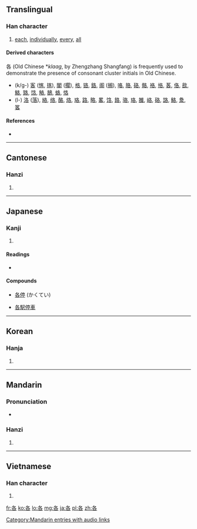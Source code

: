 ==Translingual==

===Han character===
{{Han char|rn=30|rad=口|as=03|sn=6|four=2760<sub>4</sub>|canj=竹水口 (HER)}}

# [[each]], [[individually]], [[every]], [[all]]

====Derived characters====
{{rfc-header|Derived characters|lang=mul}}
<!-- somewhat sorted by Japanese readings -->
各 (Old Chinese *''klaag'', by Zhengzhang Shangfang) is frequently used to demonstrate the presence of consonant cluster initials in Old Chinese.
*(k/g-) [[客]] ([[愘]], [[揢]]), [[閣]] ([[擱]]), [[格]], [[铬]], [[鉻]], [[阁]] ([[搁]]), [[咯]], [[胳]], [[硌]], [[骼]], [[袼]], [[挌]], [[茖]], [[佫]], [[敋]], [[鮥]], [[臵]], [[饹]], [[觡]], [[鵅]], [[蛒]], [[恪]]
*(l-) [[洛]] ([[落]]), [[絡]], [[络]], [[酪]], [[烙]], [[珞]], [[路]], [[略]], [[畧]], [[饹]], [[餎]], [[骆]], [[珞]], [[雒]], [[峈]], [[硌]], [[詻]], [[鮥]], [[洜]], [[笿]]

====References====
* {{Han ref|kx=0174.180|dkj=03281|dj=0387.110|hdz=10583.010|uh=5404|ud=21508|bh=A655|bd=42581}}

----

==Cantonese==

===Hanzi===
{{yue-hanzi|jyut=|y=go3, gok3}}

# {{defn|lang=yue|sort=口03}}

----

==Japanese==
{{ja-see-also|各-}} 

===Kanji===
{{ja-kanji|grade=4|rs=口03}}

# {{defn|lang=ja|sort=口03}}

====Readings====
* {{ja-readings|on=[[かく]] (kaku)|kun=[[おのおの]] (onoono)}}

====Compounds====
{{top4}}
* [[各停]] (かくてい)
{{mid4}}
* [[各駅停車]]
{{mid4}}
{{mid4}}
{{bottom}}

----

==Korean==

===Hanja===
{{ko-hanja|hangeul=각|rv=gak|mr=kak}}

# {{defn|lang=ko|sort=口03}}

----

==Mandarin==

===Pronunciation===
* {{audio|zh-gè.ogg|audio}}

===Hanzi===
{{cmn-hanzi|pin=[[gě]] ([[ge3]]), [[gè]] ([[ge4]]), [[hé]] ([[he2]])|wg=ko<sup>3</sup>, ko<sup>4</sup>, ho<sup>2</sup>}}

# {{defn|lang=cmn|sort=口03}}

[[Category:Mandarin entries with audio links]]

----

==Vietnamese==

===Han character===
{{vi-hantu|[[các]], [[cắc]], [[gạc]], [[gật]], [[gác]]|rs=口03}}

# {{defn|lang=vi|sort=口03}}

[[fr:各]]
[[ko:各]]
[[lo:各]]
[[mg:各]]
[[ja:各]]
[[pl:各]]
[[zh:各]]